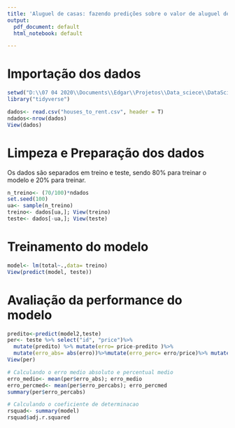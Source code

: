 ```yaml
---
title: 'Aluguel de casas: fazendo predições sobre o valor de aluguel decasas.'
output:
  pdf_document: default
  html_notebook: default

---
```


# Importação dos dados
```r
setwd("D:\\07 04 2020\\Documents\\Edgar\\Projetos\\Data_sciece\\DataScience_projects\\Vendas_casa")
library("tidyverse")

dados<- read.csv("houses_to_rent.csv", header = T)
ndados<-nrow(dados) 
View(dados)
```

# Limpeza e Preparação dos dados
Os dados são separados em treino e teste, sendo 80% para treinar o modelo e 20%
para treinar.
```r


n_treino<- (70/100)*ndados
set.seed(100)
ua<- sample(n_treino)
treino<- dados[ua,]; View(treino)
teste<- dados[-ua,]; View(teste)
```

# Treinamento do modelo
```r

model<- lm(total~.,data= treino)
View(predict(model, teste))

```

# Avaliação da performance do modelo
```r
predito<-predict(model2,teste)
per<- teste %>% select("id", "price")%>%
  mutate(predito) %>% mutate(erro= price-predito )%>%
  mutate(erro_abs= abs(erro))%>%mutate(erro_perc= erro/price)%>% mutate(erro_percabs= abs(erro_perc))
View(per)

# Calculando o erro medio absoluto e percentual medio
erro_medio<- mean(per$erro_abs); erro_medio
erro_percmed<- mean(per$erro_percabs); erro_percmed
summary(per$erro_percabs)

# Calculando o coeficiente de determinacao
rsquad<- summary(model)
rsquad$adj.r.squared
```






